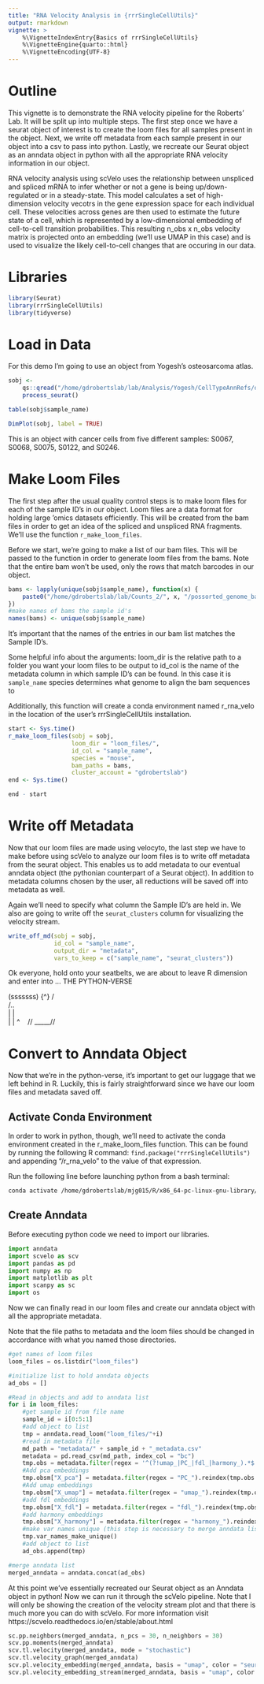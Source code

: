 ```yaml
---
title: "RNA Velocity Analysis in {rrrSingleCellUtils}"
output: rmarkdown
vignette: >
    %\VignetteIndexEntry{Basics of rrrSingleCellUtils}
    %\VignetteEngine{quarto::html}
    %\VignetteEncoding{UTF-8}
---
```


# Outline

This vignette is to demonstrate the RNA velocity pipeline for the Roberts' Lab. It will be split up into multiple steps. The first step once we have a seurat object of interest is to create the loom files for all samples present in the object. Next, we write off metadata from each sample present in our object into a csv to pass into python. Lastly, we recreate our Seurat object as an anndata object in python with all the appropriate RNA velocity information in our object.

RNA velocity analysis using scVelo uses the relationship between unspliced and spliced mRNA to infer whether or not a gene is being up/down-regulated or in a steady-state. This model calculates a set of high-dimension velocity vecotrs in the gene expression space for each individual cell. These velocities across genes are then used to estimate the future state of a cell, which is represented by a low-dimensional embedding of cell-to-cell transition probabilities. This resulting n_obs x n_obs velocity matrix is projected onto an embedding (we'll use UMAP in this case) and is used to visualize the likely cell-to-cell changes that are occuring in our data.

# Libraries

```r
library(Seurat)
library(rrrSingleCellUtils)
library(tidyverse)
```

# Load in Data

For this demo I'm going to use an object from Yogesh's osteosarcoma atlas.

```r
sobj <-
    qs::qread("/home/gdrobertslab/lab/Analysis/Yogesh/CellTypeAnnRefs/output/seurat_objects/tumor_vs_stroma/mm_mets_cancer_cells.qs") %>%
    process_seurat()

table(sobj$sample_name)

DimPlot(sobj, label = TRUE)
```

This is an object with cancer cells from five different samples: S0067, S0068, S0075, S0122, and S0246.

# Make Loom Files

The first step after the usual quality control steps is to make loom files for each of the sample ID's in our object. Loom files are a data format for holding large 'omics datasets efficiently. This will be created from the bam files in order to get an idea of the spliced and unspliced RNA fragments. We'll use the function `r_make_loom_files`.

Before we start, we're going to make a list of our bam files. This will be passed to the function in order to generate loom files from the bams. Note that the entire bam won't be used, only the rows that match barcodes in our object.

```r
bams <- lapply(unique(sobj$sample_name), function(x) {
    paste0("/home/gdrobertslab/lab/Counts_2/", x, "/possorted_genome_bam.bam")
})
#make names of bams the sample id's
names(bams) <- unique(sobj$sample_name)
```

It's important that the names of the entries in our bam list matches the Sample ID's.

Some helpful info about the arguments:
    loom_dir is the relative path to a folder you want your loom files to be output to
    id_col is the name of the metadata column in which sample ID's can be found. In this case it is `sample_name`
    species determines what genome to align the bam sequences to

Additionally, this function will create a conda environment named r_rna_velo in the location of the user's rrrSingleCellUtils installation.

```r
start <- Sys.time()
r_make_loom_files(sobj = sobj,
                  loom_dir = "loom_files/",
                  id_col = "sample_name",
                  species = "mouse",
                  bam_paths = bams,
                  cluster_account = "gdrobertslab")
end <- Sys.time()

end - start
```

# Write off Metadata

Now that our loom files are made using velocyto, the last step we have to make before using scVelo to analyze our loom files is to write off metadata from the seurat object. This enables us to add metadata to our eventual anndata object (the pythonian counterpart of a Seurat object). In addition to metadata columns chosen by the user, all reductions will be saved off into metadata as well.

Again we'll need to specify what column the Sample ID's are held in. We also are going to write off the `seurat_clusters` column for visualizing the velocity stream.

```r
write_off_md(sobj = sobj,
             id_col = "sample_name",
             output_dir = "metadata",
             vars_to_keep = c("sample_name", "seurat_clusters"))
```

Ok everyone, hold onto your seatbelts, we are about to leave R dimension and enter into ... THE PYTHON-VERSE

  (sssssss)
{^}
 /\
/..\
| |
\ \
 | |       ^
 \ \      //
  \_\____//

# Convert to Anndata Object

Now that we're in the python-verse, it's important to get our luggage that we left behind in R. Luckily, this is fairly straightforward since we have our loom files and metadata saved off.

## Activate Conda Environment

In order to work in python, though, we'll need to activate the conda environment created in the r_make_loom_files function. This can be found by running the following R command: `find.package("rrrSingleCellUtils")` and appending "/r_rna_velo" to the value of that expression.

Run the following line before launching python from a bash terminal:

```bash
conda activate /home/gdrobertslab/mjg015/R/x86_64-pc-linux-gnu-library/4.3/rrrSingleCellUtils/r_rna_velo
```

## Create Anndata

Before executing python code we need to import our libraries.

```python
import anndata
import scvelo as scv
import pandas as pd
import numpy as np
import matplotlib as plt
import scanpy as sc
import os
```

Now we can finally read in our loom files and create our anndata object with all the appropriate metadata.

Note that the file paths to metadata and the loom files should be changed in accordance with what you named those directories.

```python
#get names of loom files
loom_files = os.listdir("loom_files")

#initialize list to hold anndata objects
ad_obs = []

#Read in objects and add to anndata list
for i in loom_files:
    #get sample id from file name
    sample_id = i[0:5:1]
    #add object to list
    tmp = anndata.read_loom("loom_files/"+i)
    #read in metadata file
    md_path = "metadata/" + sample_id + "_metadata.csv"
    metadata = pd.read_csv(md_path, index_col = "bc")
    tmp.obs = metadata.filter(regex = '^(?!umap_|PC_|fdl_|harmony_).*$').reindex(tmp.obs.index)
    #Add pca embeddings
    tmp.obsm["X_pca"] = metadata.filter(regex = "PC_").reindex(tmp.obs.index).to_numpy()
    #Add umap embeddings
    tmp.obsm["X_umap"] = metadata.filter(regex = "umap_").reindex(tmp.obs.index).to_numpy()
    #add fdl embeddings
    tmp.obsm["X_fdl"] = metadata.filter(regex = "fdl_").reindex(tmp.obs.index).to_numpy()
    #add harmony embeddings
    tmp.obsm["X_harmony"] = metadata.filter(regex = "harmony_").reindex(tmp.obs.index).to_numpy()
    #make var names unique (this step is necessary to merge anndata list)
    tmp.var_names_make_unique()
    #add object to list
    ad_obs.append(tmp)

#merge anndata list
merged_anndata = anndata.concat(ad_obs)
```

At this point we've essentially recreated our Seurat object as an Anndata object in python! Now we can run it through the scVelo pipeline. Note that I will only be showing the creation of the velocity stream plot and that there is much more you can do with scVelo. For more information visit https://scvelo.readthedocs.io/en/stable/about.html

```python
sc.pp.neighbors(merged_anndata, n_pcs = 30, n_neighbors = 30)
scv.pp.moments(merged_anndata)
scv.tl.velocity(merged_anndata, mode = "stochastic")
scv.tl.velocity_graph(merged_anndata)
scv.pl.velocity_embedding(merged_anndata, basis = "umap", color = "seurat_clusters")
scv.pl.velocity_embedding_stream(merged_anndata, basis = "umap", color = "seurat_clusters")
```